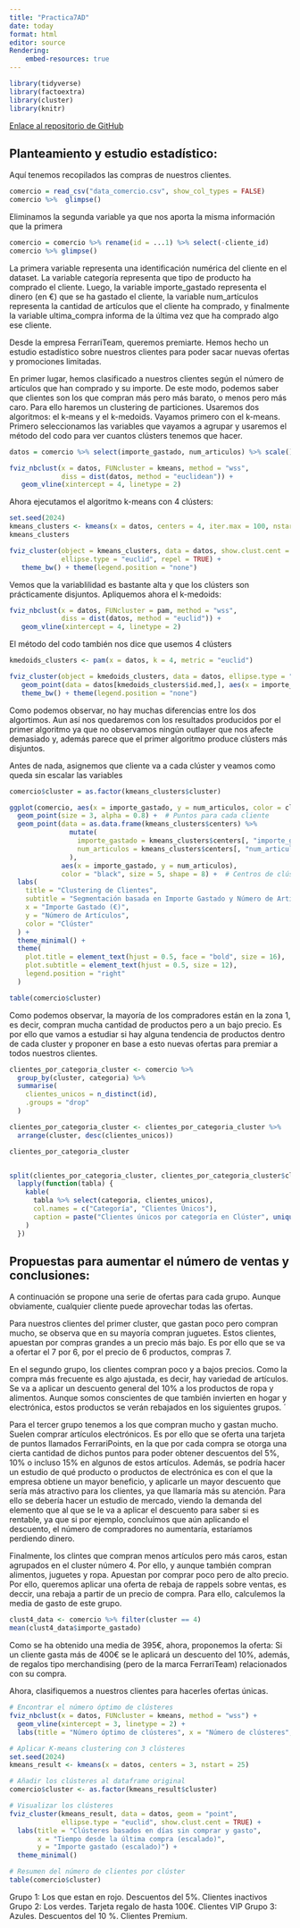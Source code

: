 ```yaml
---
title: "Practica7AD"
date: today
format: html
editor: source
Rendering:
    embed-resources: true
---
```


```r
library(tidyverse)
library(factoextra)
library(cluster)
library(knitr)
```

[Enlace al repositorio de GitHub](https://github.com/alvaro27754/practica7)

## Planteamiento y estudio estadístico:

Aquí tenemos recopilados las compras de nuestros clientes.
   
```r
comercio = read_csv("data_comercio.csv", show_col_types = FALSE)
comercio %>%  glimpse()
```

Eliminamos la segunda variable ya que nos aporta la misma información que la primera 

```r
comercio = comercio %>% rename(id = ...1) %>% select(-cliente_id)
comercio %>% glimpse()
```

La primera variable representa una identificación numérica del cliente en el dataset. La variable categoría representa que tipo de producto ha comprado el cliente. Luego, la variable importe_gastado representa el dinero (en €) que se ha gastado el cliente, la variable num_artículos representa la cantidad de artículos que el cliente ha comprado, y finalmente la variable ultima_compra informa de la última vez que ha comprado algo ese cliente.

Desde la empresa FerrariTeam, queremos premiarte. Hemos hecho un estudio estadístico sobre nuestros clientes para poder sacar nuevas ofertas y promociones limitadas.

En primer lugar, hemos clasificado a nuestros clientes según el número de artículos que han comprado y su importe. De este modo, podemos saber que clientes son los que compran más pero más barato, o menos pero más caro. Para ello haremos un clustering de particiones. Usaremos dos algoritmos: el k-means y el k-medoids. Vayamos primero con el k-means. Primero seleccionamos las variables que vayamos a agrupar y usaremos el método del codo para ver cuantos clústers tenemos que hacer.


```r
datos = comercio %>% select(importe_gastado, num_articulos) %>% scale()

fviz_nbclust(x = datos, FUNcluster = kmeans, method = "wss",
             diss = dist(datos, method = "euclidean")) +
   geom_vline(xintercept = 4, linetype = 2)
```

Ahora ejecutamos el algoritmo k-means con 4 clústers:

```r
set.seed(2024)
kmeans_clusters <- kmeans(x = datos, centers = 4, iter.max = 100, nstart = 100, algorithm = "Lloyd")
kmeans_clusters

fviz_cluster(object = kmeans_clusters, data = datos, show.clust.cent = TRUE,
             ellipse.type = "euclid", repel = TRUE) +
   theme_bw() + theme(legend.position = "none")
```

Vemos que la variablilidad es bastante alta y que los clústers son prácticamente disjuntos. Apliquemos ahora el k-medoids:


```r
fviz_nbclust(x = datos, FUNcluster = pam, method = "wss",
             diss = dist(datos, method = "euclid")) +
   geom_vline(xintercept = 4, linetype = 2)

```

El método del codo también nos dice que usemos 4 clústers


```r
kmedoids_clusters <- pam(x = datos, k = 4, metric = "euclid")

fviz_cluster(object = kmedoids_clusters, data = datos, ellipse.type = "euclid", repel = TRUE) +
   geom_point(data = datos[kmedoids_clusters$id.med,], aes(x = importe_gastado, y = num_articulos), size = 5, shape = 18) +
   theme_bw() + theme(legend.position = "none") 
```
Como podemos observar, no hay muchas diferencias entre los dos algortimos. Aun así nos quedaremos con los resultados producidos por el primer algoritmo ya que no observamos ningún outlayer que nos afecte demasiado y, además parece que el primer algoritmo produce clústers más disjuntos.

Antes de nada, asignemos que cliente va a cada clúster y veamos como queda sin escalar las variables

```r
comercio$cluster = as.factor(kmeans_clusters$cluster)

ggplot(comercio, aes(x = importe_gastado, y = num_articulos, color = cluster)) +
  geom_point(size = 3, alpha = 0.8) +  # Puntos para cada cliente
  geom_point(data = as.data.frame(kmeans_clusters$centers) %>%
               mutate(
                 importe_gastado = kmeans_clusters$centers[, "importe_gastado"] * sd(comercio$importe_gastado) + mean(comercio$importe_gastado),
                 num_articulos = kmeans_clusters$centers[, "num_articulos"] * sd(comercio$num_articulos) + mean(comercio$num_articulos)
               ),
             aes(x = importe_gastado, y = num_articulos), 
             color = "black", size = 5, shape = 8) +  # Centros de clústeres
  labs(
    title = "Clustering de Clientes",
    subtitle = "Segmentación basada en Importe Gastado y Número de Artículos",
    x = "Importe Gastado (€)",
    y = "Número de Artículos",
    color = "Clúster"
  ) +
  theme_minimal() +
  theme(
    plot.title = element_text(hjust = 0.5, face = "bold", size = 16),
    plot.subtitle = element_text(hjust = 0.5, size = 12),
    legend.position = "right"
  )
```

```r
table(comercio$cluster)
```
Como podemos observar, la mayoría de los compradores están en la zona 1, es decir, compran mucha cantidad de productos pero a un bajo precio. Es por ello que vamos a estudiar si hay alguna tendencia de productos dentro de cada cluster y proponer en base a esto nuevas ofertas para premiar a todos nuestros clientes.


```r
clientes_por_categoria_cluster <- comercio %>%
  group_by(cluster, categoria) %>%
  summarise(
    clientes_unicos = n_distinct(id), 
    .groups = "drop"                         
  )

clientes_por_categoria_cluster <- clientes_por_categoria_cluster %>%
  arrange(cluster, desc(clientes_unicos)) 

clientes_por_categoria_cluster


split(clientes_por_categoria_cluster, clientes_por_categoria_cluster$cluster) %>%
  lapply(function(tabla) {
    kable(
      tabla %>% select(categoria, clientes_unicos), 
      col.names = c("Categoría", "Clientes Únicos"),
      caption = paste("Clientes únicos por categoría en Clúster", unique(tabla$cluster))
    )
  })

```

## Propuestas para aumentar el número de ventas y conclusiones:

A continuación se propone una serie de ofertas para cada grupo. Aunque obviamente, cualquier cliente puede aprovechar todas las ofertas.

Para nuestros clientes del primer cluster, que gastan poco pero compran mucho, se observa que en su mayoría compran juguetes. Estos clientes, apuestan por compras grandes a un precio más bajo. Es por ello que se va a ofertar el 7 por 6, por el precio de 6 productos, compras 7.

En el segundo grupo, los clientes compran poco y a bajos precios. Como la compra más frecuente es algo ajustada, es decir, hay variedad de artículos. Se va a aplicar un descuento general del 10% a los productos de ropa y alimentos. Aunque somos conscientes de que también invierten en hogar y electrónica, estos productos se verán rebajados en los siguientes grupos. ´

Para el tercer grupo tenemos a los que compran mucho y gastan mucho. Suelen comprar artículos electrónicos. Es por ello que se oferta una tarjeta de puntos llamados FerrariPoints, en la que por cada compra se otorga una cierta cantidad de dichos puntos para poder obtener descuentos del 5%, 10% o incluso 15% en algunos de estos artículos. Además, se podría hacer un estudio de qué producto o productos de electrónica es con el que la empresa obtiene un mayor beneficio, y aplicarle un mayor descuento que sería más atractivo para los clientes, ya que llamaría más su atención. Para ello se debería hacer un estudio de mercado, viendo la demanda del elemento que al que se le va a aplicar el descuento para saber si es rentable, ya que si por ejemplo, concluímos que aún aplicando el descuento, el número de compradores no aumentaría, estaríamos perdiendo dinero.

Finalmente, los clintes que compran menos artículos pero más caros, estan agrupados en el cluster número 4. Por ello, y aunque también compran alimentos, juguetes y ropa. Apuestan por comprar poco pero de alto precio. Por ello, queremos aplicar una oferta de rebaja de rappels sobre ventas, es deccir, una rebaja a partir de un precio de compra. Para ello, calculemos la media de gasto de este grupo.

```r
clust4_data <- comercio %>% filter(cluster == 4)
mean(clust4_data$importe_gastado)
```

Como se ha obtenido una media de 395€, ahora, proponemos la oferta: Si un cliente gasta más de 400€ se le aplicará un descuento del 10%, además, de regalos tipo merchandising (pero de la marca FerrariTeam) relacionados con su compra.

Ahora, clasifiquemos a nuestros clientes para hacerles ofertas únicas.
```r
# Encontrar el número óptimo de clústeres
fviz_nbclust(x = datos, FUNcluster = kmeans, method = "wss") +
  geom_vline(xintercept = 3, linetype = 2) +
  labs(title = "Número óptimo de clústeres", x = "Número de clústeres", y = "Suma de cuadrados dentro del grupo")

# Aplicar K-means clustering con 3 clústeres
set.seed(2024)
kmeans_result <- kmeans(x = datos, centers = 3, nstart = 25)

# Añadir los clústeres al dataframe original
comercio$cluster <- as.factor(kmeans_result$cluster)

# Visualizar los clústeres
fviz_cluster(kmeans_result, data = datos, geom = "point",
             ellipse.type = "euclid", show.clust.cent = TRUE) +
  labs(title = "Clústeres basados en días sin comprar y gasto",
       x = "Tiempo desde la última compra (escalado)",
       y = "Importe gastado (escalado)") +
  theme_minimal()

# Resumen del número de clientes por clúster
table(comercio$cluster)
```

Grupo 1: Los que estan en rojo. Descuentos del 5%. Clientes inactivos
Grupo 2: Los verdes. Tarjeta regalo de hasta 100€. Clientes VIP
Grupo 3: Azules. Descuentos del 10 %. Clientes Premium.
